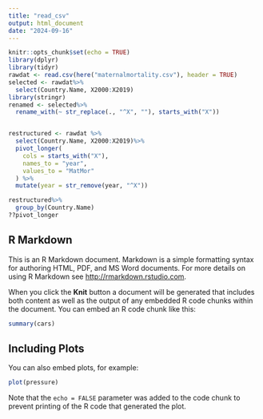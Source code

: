 ```yaml
---
title: "read_csv"
output: html_document
date: "2024-09-16"
---
```


```r
knitr::opts_chunk$set(echo = TRUE)
library(dplyr)
library(tidyr)
rawdat <- read.csv(here("maternalmortality.csv"), header = TRUE)
selected <- rawdat%>%
  select(Country.Name, X2000:X2019)
library(stringr)
renamed <- selected%>%
  rename_with(~ str_replace(., "^X", ""), starts_with("X"))


restructured <- rawdat %>%
  select(Country.Name, X2000:X2019)%>%
  pivot_longer(
    cols = starts_with("X"),
    names_to = "year",
    values_to = "MatMor"
  ) %>%
  mutate(year = str_remove(year, "^X")) 

restructured%>%
  group_by(Country.Name)
??pivot_longer
```

## R Markdown

This is an R Markdown document. Markdown is a simple formatting syntax for authoring HTML, PDF, and MS Word documents. For more details on using R Markdown see <http://rmarkdown.rstudio.com>.

When you click the **Knit** button a document will be generated that includes both content as well as the output of any embedded R code chunks within the document. You can embed an R code chunk like this:

```r
summary(cars)
```

## Including Plots

You can also embed plots, for example:

```r
plot(pressure)
```

Note that the `echo = FALSE` parameter was added to the code chunk to prevent printing of the R code that generated the plot.
